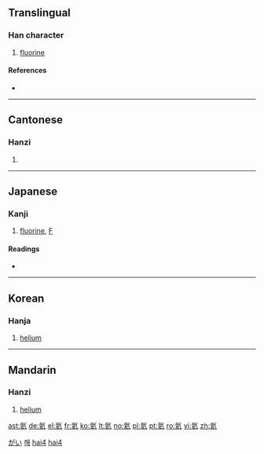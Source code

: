 ==Translingual==

===Han character===
{{Han char|rn=84|rad=气|as=06|sn=10|four=8081<sub>7</sub>|canj=人弓卜女人 (ONYVO)}}

# [[fluorine]]

====References====
* {{Han ref|kx=0599.151|dkj=17063|dj=0992.030|hdz=32011.120|uh=6C26|ud=27686|bh=AEF3|bd=44787}}

----

==Cantonese==

===Hanzi===
{{yue-hanzi|jyut=|y=hoi6}}

# {{rfdef|lang=yue|sort=气06}}

----

==Japanese==
{{rfc|lang=ja}}
===Kanji===
{{ja-kanji|grade=uc|rs=气06}}

# [[fluorine]], [[F]]

====Readings====
* {{ja-readings|on=[[がい]] (gai)|kun=}}

[[Category:ja:Chemical elements|がい]]
----

==Korean==

===Hanja===
{{ko-hanja|hangeul=해|eumhun=|rv=hae|mr=hae|y=hay}}

# [[helium]]

[[Category:ko:Chemical elements|해]]
----

==Mandarin==

===Hanzi===
{{cmn-hanzi|pin=[[hài]] ([[hai4]])|wg=hai<sup>4</sup>}}

# [[helium]]

[[Category:zh-cn:Chemical elements|hai4]]
[[Category:zh-tw:Chemical elements|hai4]]

[[ast:氦]]
[[de:氦]]
[[el:氦]]
[[fr:氦]]
[[ko:氦]]
[[lt:氦]]
[[no:氦]]
[[pl:氦]]
[[pt:氦]]
[[ro:氦]]
[[vi:氦]]
[[zh:氦]]